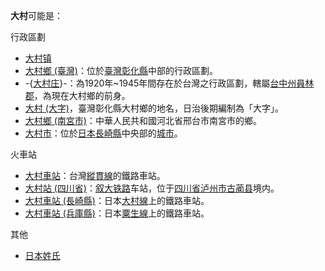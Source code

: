 '''大村'''可能是：

; 行政區劃
* [[大村镇|大村镇]]
* [[大村鄉_(臺灣)|大村鄉 (臺灣)]]：位於[[臺灣|臺灣]][[彰化縣|彰化縣]]中部的行政區劃。
* -{[[大村庄|大村庄]]}-：為1920年~1945年間存在於台灣之行政區劃，轄屬[[台中州|台中州]][[員林郡|員林郡]]，為現在大村鄉的前身。
* [[大村_(大字)|大村 (大字)]]，臺灣彰化縣大村鄉的地名，日治後期編制為「大字」。
* [[大村鄉_(南宮市)|大村鄉 (南宮市)]]：中華人民共和國河北省邢台市南宮市的鄉。
* [[大村市|大村市]]：位於[[日本|日本]][[長崎縣|長崎縣]]中央部的[[城市|城市]]。

; 火車站
* [[大村車站|大村車站]]：台灣[[縱貫線_(鐵路)|縱貫線]]的鐵路車站。
* [[大村站_(四川省)|大村站 (四川省)]]：[[叙大铁路|叙大铁路]]车站，位于[[四川省|四川省]][[泸州市|泸州市]][[古蔺县|古蔺县]]境内。
* [[大村車站_(長崎縣)|大村車站 (長崎縣)]]：日本[[大村線|大村線]]上的鐵路車站。
* [[大村車站_(兵庫縣)|大村車站 (兵庫縣)]]：日本[[粟生線|粟生線]]上的鐵路車站。

; 其他
* [[日本姓氏|日本姓氏]]

{{消歧义|D|Cat=二字地名消歧义}}